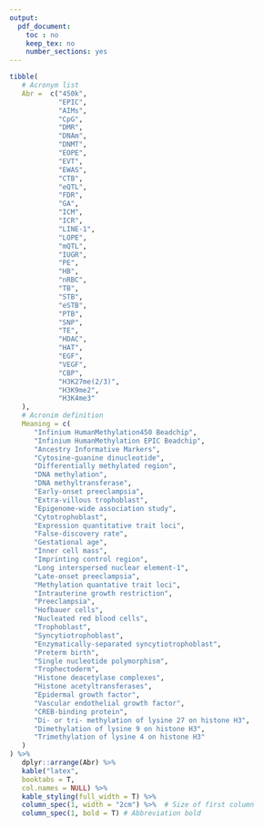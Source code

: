 ```yaml
---
output:
  pdf_document:
    toc : no
    keep_tex: no
    number_sections: yes
---
```


<!-- Note this section is Optional -->

<!-- This is the actual Glossary table. Fill in the lines here  -->

```r

tibble(
   # Acronym list
   Abr =  c("450k",
            "EPIC",
            "AIMs",
            "CpG",
            "DMR",
            "DNAm",
            "DNMT",
            "EOPE",
            "EVT",
            "EWAS",
            "CTB",
            "eQTL",
            "FDR",
            "GA",
            "ICM",
            "ICR",
            "LINE-1",
            "LOPE",
            "mQTL",
            "IUGR",
            "PE",
            "HB",
            "nRBC",
            "TB",
            "STB",
            "eSTB",
            "PTB",
            "SNP",
            "TE",
            "HDAC",
            "HAT",
            "EGF",
            "VEGF",
            "CBP",
            "H3K27me(2/3)",
            "H3K9me2",
            "H3K4me3"
   ),
   # Acronim definition
   Meaning = c(
      "Infinium HumanMethylation450 Beadchip",
      "Infinium HumanMethylation EPIC Beadchip",
      "Ancestry Informative Markers",
      "Cytosine-guanine dinucleotide",
      "Differentially methylated region",
      "DNA methylation",
      "DNA methyltransferase",
      "Early-onset preeclampsia",
      "Extra-villous trophoblast",
      "Epigenome-wide association study",
      "Cytotrophoblast",
      "Expression quantitative trait loci",
      "False-discovery rate",
      "Gestational age",
      "Inner cell mass",
      "Imprinting control region",
      "Long interspersed nuclear element-1",
      "Late-onset preeclampsia",
      "Methylation quantative trait loci",
      "Intrauterine growth restriction",
      "Preeclampsia",
      "Hofbauer cells",
      "Nucleated red blood cells",
      "Trophoblast",
      "Syncytiotrophoblast",
      "Enzymatically-separated syncytiotrophoblast",
      "Preterm birth",
      "Single nucleotide polymorphism",
      "Trophectoderm",
      "Histone deacetylase complexes",
      "Histone acetyltransferases",
      "Epidermal growth factor",
      "Vascular endothelial growth factor",
      "CREB-binding protein",
      "Di- or tri- methylation of lysine 27 on histone H3",
      "Dimethylation of lysine 9 on histone H3",
      "Trimethylation of lysine 4 on histone H3"
   )
) %>% 
   dplyr::arrange(Abr) %>%
   kable("latex",
   booktabs = T,
   col.names = NULL) %>%
   kable_styling(full_width = T) %>%
   column_spec(1, width = "2cm") %>%  # Size of first column
   column_spec(1, bold = T) # Abbreviation bold

```